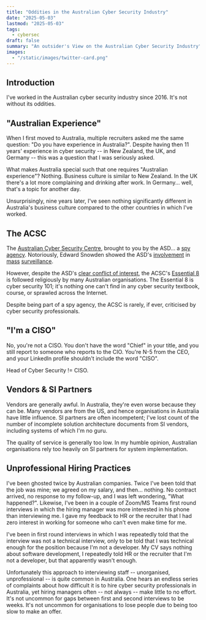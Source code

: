 ```yaml
---
title: "Oddities in the Australian Cyber Security Industry"
date: "2025-05-03"
lastmod: "2025-05-03"
tags:
  - cybersec
draft: false
summary: "An outsider's View on the Australian Cyber Security Industry"
images:
  - "/static/images/twitter-card.png"
---
```


## Introduction

I've worked in the Australian cyber security industry since 2016. It's not without its oddities. 

## "Australian Experience"

When I first moved to Australia, multiple recruiters asked me the same question: "Do you have experience in Australia?". Despite having then 11 years' experience in cyber security -- in New Zealand, the UK, and Germany -- this was a question that I was seriously asked. 

What makes Australia special such that one requires "Australian experience"? Nothing. Business culture is similar to New Zealand. In the UK there's a lot more complaining and drinking after work. In Germany... well, that's a topic for another day.

Unsurprisingly, nine years later, I've seen nothing significantly different in Australia's business culture compared to the other countries in which I've worked. 

## The ACSC

The [Australian Cyber Security Centre](https://www.cyber.gov.au), brought to you by the ASD... a [spy agency](https://www.asd.gov.au/about/accountability-governance/publications/asd-corporate-plan-2021-22/asds-purpose). Notoriously, Edward Snowden showed the ASD's [involvement](https://www.crikey.com.au/2019/07/09/australian-signals-directorate-book/) in [mass](https://www.smh.com.au/politics/federal/edward-snowden-documents-reveal-indonesian-phone-networks-penetrated-by-australian-spies-20140216-32tyu.html) [surveillance](https://www.abc.net.au/news/2014-05-14/documents-reveal-new-details-in-australias-bid-for-nsa-spy-help/5453764).

However, despite the ASD's [clear conflict of interest](https://www.schneier.com/essays/archives/2009/03/who_should_be_in_cha.html), the ACSC's [Essential 8](https://www.cyber.gov.au/resources-business-and-government/essential-cybersecurity/essential-eight) is followed religiously by many Australian organisations. The Essential 8 is cyber security 101; it's nothing one can't find in any cyber security textbook, course, or sprawled across the Internet. 
                                                                                                                                              
Despite being part of a spy agency, the ACSC is rarely, if ever, criticised by cyber security professionals.                                                                                                                                                                              
## "I'm a CISO"

No, you're not a CISO. You don't have the word "Chief" in your title, and you still report to someone who reports to the CIO. You're N-5 from the CEO, and your LinkedIn profile shouldn't include the word "CISO".

Head of Cyber Security != CISO. 

## Vendors & SI Partners

Vendors are generally awful. In Australia, they're even worse because they can be. Many vendors are from the US, and hence organisations in Australia have little influence. SI partners are often incompetent; I've lost count of the number of incomplete solution architecture documents from SI vendors, including systems of which I'm no guru. 

The quality of service is generally too low. In my humble opinion, Australian organisations rely too heavily on SI partners for system implementation. 

## Unprofessional Hiring Practices

I've been ghosted twice by Australian companies. Twice I've been told that the job was mine; we agreed on my salary, and then... nothing. No contract arrived, no response to my follow-up, and I was left wondering, "What happened?". Likewise, I've been in a couple of Zoom/MS Teams first round interviews in which the hiring manager was more interested in his phone than interviewing me. I gave my feedback to HR or the recruiter that I had zero interest in working for someone who can't even make time for me. 

I've been in first round interviews in which I was repeatedly told that the interview was not a technical interview, only to be told that I was technical enough for the position because I'm not a developer. My CV says nothing about software development, I repeatedly told HR or the recruiter that I'm not a developer, but that apparently wasn't enough. 

Unfortunately this approach to interviewing staff -- unorganised, unprofessional -- is quite common in Australia. One hears an endless series of complaints about how difficult it is to hire cyber security professionals in Australia, yet hiring managers often -- not always -- make little to no effort. It's not uncommon for gaps between first and second interviews to be weeks. It's not uncommon for organisations to lose people due to being too slow to make an offer. 


                                                                                                                                             
